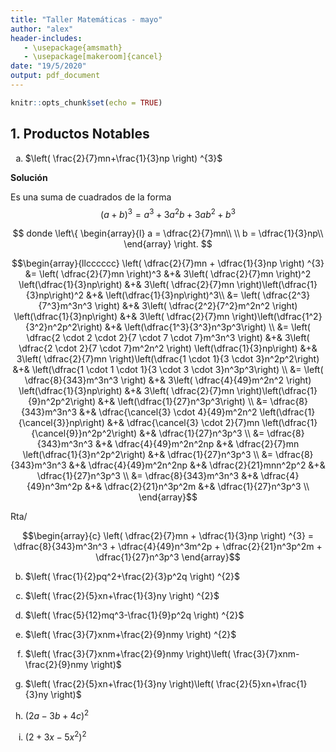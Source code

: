```yaml
---
title: "Taller Matemáticas - mayo"
author: "alex"
header-includes:
   - \usepackage{amsmath}
   - \usepackage[makeroom]{cancel}
date: "19/5/2020"
output: pdf_document
---
```


```r
knitr::opts_chunk$set(echo = TRUE)
```

## 1. Productos Notables

a.  $\left( \frac{2}{7}mn+\frac{1}{3}np \right) ^{3}$

**Solución**

Es una suma de cuadrados de la forma
$$\left( a + b \right) ^{3} = a^3 + 3a^2b + 3ab^2 + b^3$$


$$
donde \left\{
\begin{array}{l}
 a = \dfrac{2}{7}mn\\
 \\
 b = \dfrac{1}{3}np\\
\end{array}
\right.
$$

$$\begin{array}{llcccccc} \left( \dfrac{2}{7}mn + \dfrac{1}{3}np \right) ^{3} &= \left( \dfrac{2}{7}mn \right)^3 &+& 3\left( \dfrac{2}{7}mn \right)^2 \left(\dfrac{1}{3}np\right) &+& 3\left( \dfrac{2}{7}mn \right)\left(\dfrac{1}{3}np\right)^2 &+& \left(\dfrac{1}{3}np\right)^3\\
&= \left( \dfrac{2^3}{7^3}m^3n^3 \right) &+& 3\left( \dfrac{2^2}{7^2}m^2n^2 \right) \left(\dfrac{1}{3}np\right) &+& 3\left( \dfrac{2}{7}mn \right)\left(\dfrac{1^2}{3^2}n^2p^2\right) &+& \left(\dfrac{1^3}{3^3}n^3p^3\right) \\
&= \left( \dfrac{2 \cdot 2 \cdot 2}{7 \cdot 7 \cdot 7}m^3n^3 \right) &+& 3\left( \dfrac{2 \cdot 2}{7 \cdot 7}m^2n^2 \right) \left(\dfrac{1}{3}np\right) &+& 3\left( \dfrac{2}{7}mn \right)\left(\dfrac{1 \cdot 1}{3 \cdot 3}n^2p^2\right) &+& \left(\dfrac{1 \cdot 1 \cdot 1}{3 \cdot 3 \cdot 3}n^3p^3\right) \\
&= \left( \dfrac{8}{343}m^3n^3 \right) &+& 3\left( \dfrac{4}{49}m^2n^2 \right) \left(\dfrac{1}{3}np\right) &+& 3\left( \dfrac{2}{7}mn \right)\left(\dfrac{1}{9}n^2p^2\right) &+& \left(\dfrac{1}{27}n^3p^3\right) \\
&= \dfrac{8}{343}m^3n^3 &+& \dfrac{\cancel{3} \cdot 4}{49}m^2n^2 \left(\dfrac{1}{\cancel{3}}np\right) &+& \dfrac{\cancel{3} \cdot 2}{7}mn \left(\dfrac{1}{\cancel{9}}n^2p^2\right) &+& \dfrac{1}{27}n^3p^3 \\
&= \dfrac{8}{343}m^3n^3 &+& \dfrac{4}{49}m^2n^2np &+& \dfrac{2}{7}mn \left(\dfrac{1}{3}n^2p^2\right) &+& \dfrac{1}{27}n^3p^3 \\
&= \dfrac{8}{343}m^3n^3 &+& \dfrac{4}{49}m^2n^2np &+& \dfrac{2}{21}mnn^2p^2 &+& \dfrac{1}{27}n^3p^3 \\
&= \dfrac{8}{343}m^3n^3 &+& \dfrac{4}{49}n^3m^2p &+& \dfrac{2}{21}n^3p^2m &+& \dfrac{1}{27}n^3p^3 \\
\end{array}$$

Rta/

$$\begin{array}{c} \left( \dfrac{2}{7}mn + \dfrac{1}{3}np \right) ^{3} = \dfrac{8}{343}m^3n^3 + \dfrac{4}{49}n^3m^2p + \dfrac{2}{21}n^3p^2m + \dfrac{1}{27}n^3p^3
\end{array}$$


b.  $\left( \frac{1}{2}pq^2+\frac{2}{3}p^2q \right) ^{2}$

c.  $\left( \frac{2}{5}xn+\frac{1}{3}ny \right) ^{2}$

d.  $\left( \frac{5}{12}mq^3-\frac{1}{9}p^2q \right) ^{2}$

e.  $\left( \frac{3}{7}xnm+\frac{2}{9}nmy \right) ^{2}$

f.  $\left( \frac{3}{7}xnm+\frac{2}{9}nmy \right)\left( \frac{3}{7}xnm-\frac{2}{9}nmy \right)$

g.  $\left( \frac{2}{5}xn+\frac{1}{3}ny \right)\left( \frac{2}{5}xn+\frac{1}{3}ny \right)$

h.  $\left( 2a-3b+4c \right) ^{2}$

i.  $\left( 2+3x-5x^2 \right) ^{2}$
